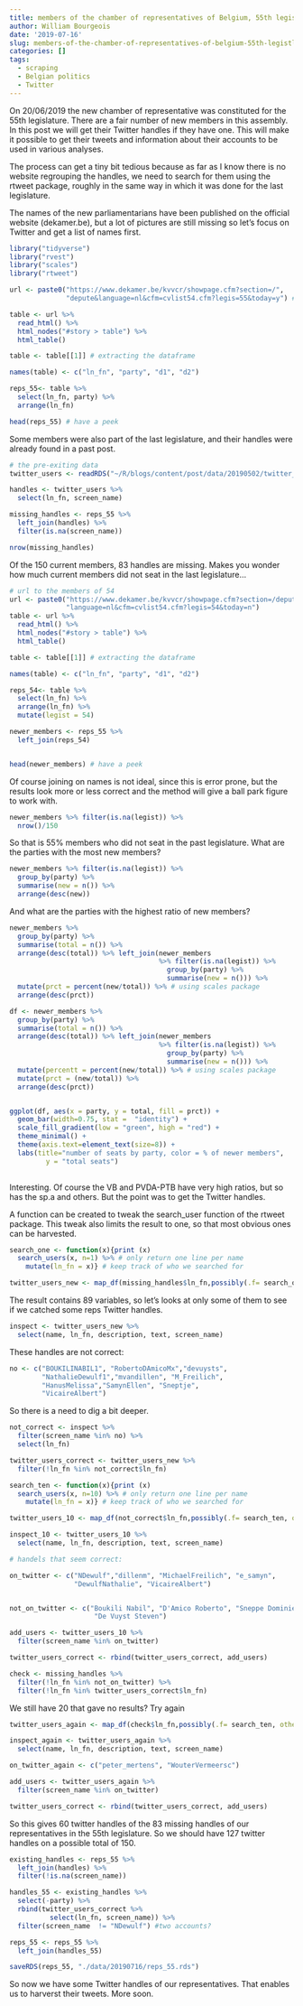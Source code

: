 ```yaml
---
title: members of the chamber of representatives of Belgium, 55th legistlature
author: William Bourgeois
date: '2019-07-16'
slug: members-of-the-chamber-of-representatives-of-belgium-55th-legistlature
categories: []
tags:
  - scraping
  - Belgian politics
  - Twitter
---
```


On 20/06/2019 the new chamber of representative was constituted for the 55th legislature. There are a fair number of new members in this assembly. In this post we will get their Twitter handles if they have one. This will make it possible to get their tweets and information about their accounts to be used in various analyses. 

The process can get a tiny bit tedious because as far as I know there is no website regrouping the handles, we need to search for them using the rtweet package, roughly in the same way in which it was done for the last legislature. 

The names of the new parliamentarians have been published on the official website (dekamer.be), but a lot of pictures are still missing so let's focus on Twitter and get a list of names first.


```r
library("tidyverse")
library("rvest")
library("scales")
library("rtweet")
```



```r
url <- paste0("https://www.dekamer.be/kvvcr/showpage.cfm?section=/",
              "depute&language=nl&cfm=cvlist54.cfm?legis=55&today=y") # url to the members

table <- url %>% 
  read_html() %>% 
  html_nodes("#story > table") %>% 
  html_table()

table <- table[[1]] # extracting the dataframe

names(table) <- c("ln_fn", "party", "d1", "d2")

reps_55<- table %>% 
  select(ln_fn, party) %>% 
  arrange(ln_fn)

head(reps_55) # have a peek

```


Some members were also part of the last legislature, and their handles were already found in a past post.


```r
# the pre-exiting data
twitter_users <- readRDS("~/R/blogs/content/post/data/20190502/twitter_users.rds") 

handles <- twitter_users %>% 
  select(ln_fn, screen_name)

missing_handles <- reps_55 %>% 
  left_join(handles) %>% 
  filter(is.na(screen_name))

```

```r
nrow(missing_handles)
```

Of the 150 current members, 83 handles are missing. Makes you wonder how much current members did not seat in the last legislature...

```r
# url to the members of 54
url <- paste0("https://www.dekamer.be/kvvcr/showpage.cfm?section=/depute&",
              "language=nl&cfm=cvlist54.cfm?legis=54&today=n") 
table <- url %>% 
  read_html() %>% 
  html_nodes("#story > table") %>% 
  html_table()

table <- table[[1]] # extracting the dataframe

names(table) <- c("ln_fn", "party", "d1", "d2")

reps_54<- table %>% 
  select(ln_fn) %>% 
  arrange(ln_fn) %>% 
  mutate(legist = 54)

newer_members <- reps_55 %>% 
  left_join(reps_54) 


head(newer_members) # have a peek

```

Of course joining on names is not ideal, since this is error prone, but the results look more or less correct and the method will give a ball park figure to work with.

```r
newer_members %>% filter(is.na(legist)) %>% 
  nrow()/150
```

So that is 55% members who did not seat in the past legislature. What are the parties with the most new members? 

```r

newer_members %>% filter(is.na(legist)) %>% 
  group_by(party) %>% 
  summarise(new = n()) %>% 
  arrange(desc(new))

```

And what are the parties with the highest ratio of new members?

```r
newer_members %>%  
  group_by(party) %>% 
  summarise(total = n()) %>% 
  arrange(desc(total)) %>% left_join(newer_members
                                     %>% filter(is.na(legist)) %>% 
                                       group_by(party) %>% 
                                       summarise(new = n())) %>% 
  mutate(prct = percent(new/total)) %>% # using scales package
  arrange(desc(prct))

```

```r

df <- newer_members %>%  
  group_by(party) %>% 
  summarise(total = n()) %>% 
  arrange(desc(total)) %>% left_join(newer_members
                                     %>% filter(is.na(legist)) %>% 
                                       group_by(party) %>% 
                                       summarise(new = n())) %>% 
  mutate(percentt = percent(new/total)) %>% # using scales package
  mutate(prct = (new/total)) %>%
  arrange(desc(prct)) 


ggplot(df, aes(x = party, y = total, fill = prct)) +
  geom_bar(width=0.75, stat =  "identity") +
  scale_fill_gradient(low = "green", high = "red") +
  theme_minimal() + 
  theme(axis.text=element_text(size=8)) + 
  labs(title="number of seats by party, color = % of newer members", 
         y = "total seats")
  

```


Interesting. Of course the VB and PVDA-PTB have very high ratios, but so has the sp.a and others. But the point was to get the Twitter handles. 

A function can be created to tweak the search_user function of the rtweet package. This tweak also limits the result to one, so that most obvious ones can be harvested. 

```r
search_one <- function(x){print (x)
  search_users(x, n=1) %>% # only return one line per name
    mutate(ln_fn = x)} # keep track of who we searched for
```



```r
twitter_users_new <- map_df(missing_handles$ln_fn,possibly(.f= search_one, otherwise = NULL))
```

The result contains 89 variables, so let's looks at only some of them to see if we catched some reps Twitter handles. 

```r
inspect <- twitter_users_new %>% 
  select(name, ln_fn, description, text, screen_name)

```

These handles are not correct:

```r
no <- c("BOUKILINABIL1", "RobertoDAmicoMx","devuysts",
        "NathalieDewulf1","mvandillen", "M_Freilich",
        "HanusMelissa","SamynEllen", "Sneptje",
        "VicaireAlbert")

```


So there is a need to dig a bit deeper.

```r
not_correct <- inspect %>% 
  filter(screen_name %in% no) %>% 
  select(ln_fn)

twitter_users_correct <- twitter_users_new %>% 
  filter(!ln_fn %in% not_correct$ln_fn)

search_ten <- function(x){print (x)
  search_users(x, n=10) %>% # only return one line per name
    mutate(ln_fn = x)} # keep track of who we searched for

twitter_users_10 <- map_df(not_correct$ln_fn,possibly(.f= search_ten, otherwise = NULL))

inspect_10 <- twitter_users_10 %>% 
  select(name, ln_fn, description, text, screen_name)

```

```r
# handels that seem correct:

on_twitter <- c("NDewulf","dillenm", "MichaelFreilich", "e_samyn", 
                "DewulfNathalie", "VicaireAlbert")


not_on_twitter <- c("Boukili Nabil", "D'Amico Roberto", "Sneppe Dominiek", 
                     "De Vuyst Steven")
```

```r
add_users <- twitter_users_10 %>% 
  filter(screen_name %in% on_twitter)

twitter_users_correct <- rbind(twitter_users_correct, add_users)
```

```r
check <- missing_handles %>% 
  filter(!ln_fn %in% not_on_twitter) %>% 
  filter(!ln_fn %in% twitter_users_correct$ln_fn)

```

We still have 20 that gave no results? Try again

```r

twitter_users_again <- map_df(check$ln_fn,possibly(.f= search_ten, otherwise = NULL))

```
```r
inspect_again <- twitter_users_again %>% 
  select(name, ln_fn, description, text, screen_name)

on_twitter_again <- c("peter_mertens", "WouterVermeersc")

add_users <- twitter_users_again %>% 
  filter(screen_name %in% on_twitter)

twitter_users_correct <- rbind(twitter_users_correct, add_users)
```

So this gives 60 twitter handles of the 83 missing handles of our representatives in the 55th legislature. So we should have 127 twitter handles on a possible total of 150.

```r
existing_handles <- reps_55 %>% 
  left_join(handles) %>% 
  filter(!is.na(screen_name))
```

```r
handles_55 <- existing_handles %>%
  select(-party) %>% 
  rbind(twitter_users_correct %>% 
          select(ln_fn, screen_name)) %>% 
  filter(screen_name  != "NDewulf") #two accounts?

reps_55 <- reps_55 %>% 
  left_join(handles_55)

saveRDS(reps_55, "./data/20190716/reps_55.rds")
```

So now we have some Twitter handles of our representatives. That enables us to harverst their tweets. More soon.